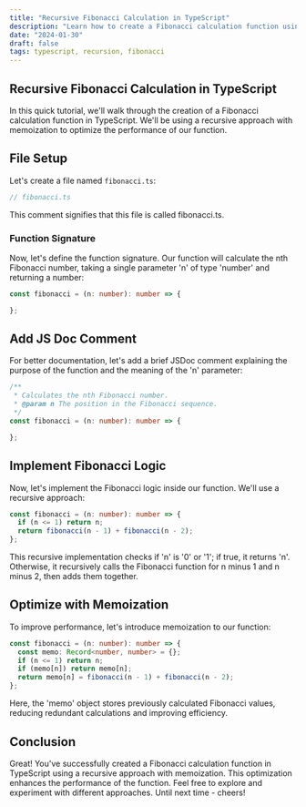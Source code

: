 ```yaml
---
title: "Recursive Fibonacci Calculation in TypeScript"
description: "Learn how to create a Fibonacci calculation function using a recursive approach with memoization in TypeScript."
date: "2024-01-30"
draft: false
tags: typescript, recursion, fibonacci
---
```


## Recursive Fibonacci Calculation in TypeScript

In this quick tutorial, we'll walk through the creation of a Fibonacci calculation function in TypeScript. We'll be using a recursive approach with memoization to optimize the performance of our function.

## File Setup

Let's create a file named `fibonacci.ts`:

```typescript
// fibonacci.ts
```

This comment signifies that this file is called fibonacci.ts.

### Function Signature

Now, let's define the function signature. Our function will calculate the nth Fibonacci number, taking a single parameter 'n' of type 'number' and returning a number:

```typescript
const fibonacci = (n: number): number => {

};
```

## Add JS Doc Comment
For better documentation, let's add a brief JSDoc comment explaining the purpose of the function and the meaning of the 'n' parameter:

```typescript
/**
 * Calculates the nth Fibonacci number.
 * @param n The position in the Fibonacci sequence.
 */
const fibonacci = (n: number): number => {

};
```

## Implement Fibonacci Logic
Now, let's implement the Fibonacci logic inside our function. We'll use a recursive approach:

```typescript
const fibonacci = (n: number): number => {
  if (n <= 1) return n;
  return fibonacci(n - 1) + fibonacci(n - 2);
};
```

This recursive implementation checks if 'n' is '0' or '1'; if true, it returns 'n'. Otherwise, it recursively calls the Fibonacci function for n minus 1 and n minus 2, then adds them together.

## Optimize with Memoization
To improve performance, let's introduce memoization to our function:

```typescript
const fibonacci = (n: number): number => {
  const memo: Record<number, number> = {};
  if (n <= 1) return n;
  if (memo[n]) return memo[n];
  return memo[n] = fibonacci(n - 1) + fibonacci(n - 2);
};
```

Here, the 'memo' object stores previously calculated Fibonacci values, reducing redundant calculations and improving efficiency.

## Conclusion
Great! You've successfully created a Fibonacci calculation function in TypeScript using a recursive approach with memoization. This optimization enhances the performance of the function. Feel free to explore and experiment with different approaches. Until next time - cheers!